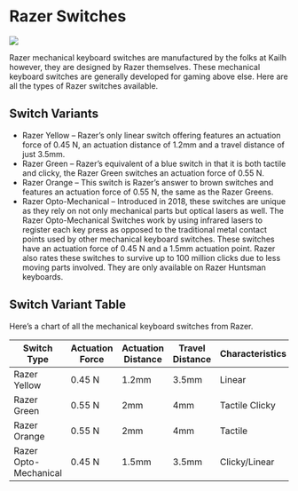 # Razer Switches

![](./razer-switches.png?height=700px)

Razer mechanical keyboard switches are manufactured by the folks at Kailh however, they are designed by Razer themselves. These mechanical keyboard switches are generally developed for gaming above else. Here are all the types of Razer switches available.

## Switch Variants
* Razer Yellow – Razer’s only linear switch offering features an actuation force of 0.45 N, an actuation distance of 1.2mm and a travel distance of just 3.5mm.
* Razer Green – Razer’s equivalent of a blue switch in that it is both tactile and clicky, the Razer Green switches an actuation force of 0.55 N.
* Razer Orange – This switch is Razer’s answer to brown switches and features an actuation force of 0.55 N, the same as the Razer Greens.
* Razer Opto-Mechanical – Introduced in 2018, these switches are unique as they rely on not only mechanical parts but optical lasers as well. The Razer Opto-Mechanical Switches work by using infrared lasers to register each key press as opposed to the traditional metal contact points used by other mechanical keyboard switches. These switches have an actuation force of 0.45 N and a 1.5mm actuation point. Razer also rates these switches to survive up to 100 million clicks due to less moving parts involved. They are only available on Razer Huntsman keyboards.

## Switch Variant Table
Here’s a chart of all the mechanical keyboard switches from Razer.

| Switch Type           | Actuation Force | Actuation Distance | Travel Distance | Characteristics |
|-----------------------|-----------------|--------------------|-----------------|-----------------|
| Razer Yellow 	        | 0.45 N          | 1.2mm              | 3.5mm           | Linear          |
| Razer Green 	        | 0.55 N 	      | 2mm 	           | 4mm             | Tactile Clicky  |
| Razer Orange 	        | 0.55 N 	      | 2mm 	           | 4mm             | Tactile         |
| Razer Opto-Mechanical | 0.45 N 	      | 1.5mm 	           | 3.5mm           | Clicky/Linear   |
